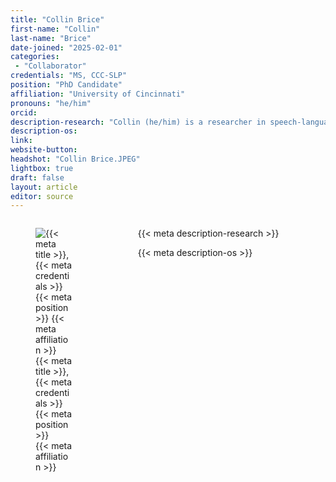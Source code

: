 ```yaml
---
title: "Collin Brice"
first-name: "Collin"
last-name: "Brice"
date-joined: "2025-02-01"
categories:
 - "Collaborator"
credentials: "MS, CCC-SLP"
position: "PhD Candidate"
affiliation: "University of Cincinnati"
pronouns: "he/him"
orcid:
description-research: "Collin (he/him) is a researcher in speech-language pathology with interests in mixed methods, gender perception in voice, and neuroimaging using fNIRS. His work explores how listeners experience individuals' speech. He is also passionate about pedagogy and advancing diversity, equity, and inclusion (DE&I) practices in education and research, with a strong commitment to open science and inclusive methodologies."
description-os:
link:
website-button:
headshot: "Collin Brice.JPEG"
lightbox: true
draft: false
layout: article
editor: source
---
```


:::::: columns
::: {.column width="30%"}
![{{< meta title >}}, {{< meta credentials >}}<br>{{< meta position >}}<br>{{< meta affiliation >}}]({{< meta headshot >}})
:::

::: {.column width="5%"}
:::

::: {.column width="65%"}
{{< meta description-research >}}

{{< meta description-os >}}

:::
::::::
